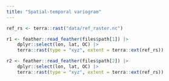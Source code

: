 ```yaml
---
title: "Spatial-temporal variogram"
---
```


```r
ref_rs <- terra::rast("data/ref_raster.nc")

r1 <- feather::read_feather(files$path[1]) |>
    dplyr::select(lon, lat, OC) |>
    terra::rast(type = "xyz", extent = terra::ext(ref_rs))

r2 <- feather::read_feather(files$path[2]) |>
    dplyr::select(lon, lat, OC) |>
    terra::rast(type = "xyz", extent = terra::ext(ref_rs))


```
